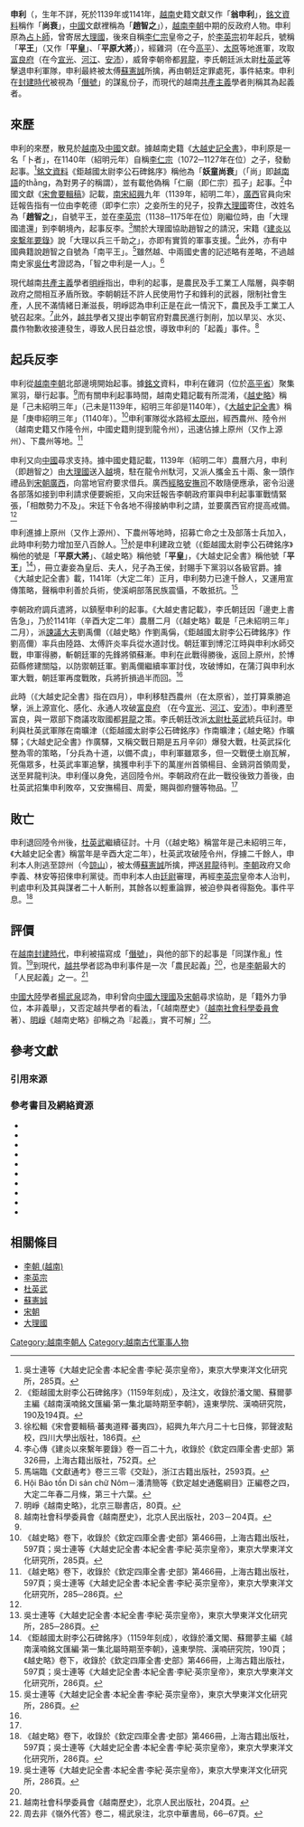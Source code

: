 '''申利'''（{{vie|v='''Thân Lợi'''}}，生年不詳，死於1139年或1141年，[[越南|越南]]史籍文獻又作「'''翁申利'''」，[[越南漢喃銘文|銘文資料]]稱作「'''尚衰'''」，[[中國|中國]]文獻裡稱為「'''趙智之'''」），[[越南|越南]][[李朝_(越南)|李朝]]中期的反政府人物。申利原為[[占卜師|占卜師]]，曾寄居[[大理國|大理國]]，後來自稱[[李仁宗|李仁宗]]皇帝之子，於[[李英宗|李英宗]]初年起兵，號稱「'''平王'''」（又作「'''平皇'''」、「'''平原大將'''」），經雞洞（在今[[高平省|高平]]）、[[太原省|太原]]等地進軍，攻取[[富良府|富良府]]（在今[[宣光省|宣光]]、[[河江省|河江]]、[[安沛省|安沛]]），威脅李朝帝都[[昇龍|昇龍]]，李氏朝廷派太尉[[杜英武|杜英武]]等擊退申利軍隊，申利最終被太傅[[蘇憲誠|蘇憲誠]]所擒，再由朝廷定罪處死，事件結束。申利在[[封建時代|封建時代]]被視為「[[僭號|僭號]]」的謀亂份子，而現代的越南[[共產主義|共產主義]]學者則稱其為起義者。

== 來歷 ==
申利的來歷，散見於[[越南|越南]]及[[中國|中國]]文獻。據越南史籍《[[大越史記全書|大越史記全書]]》，申利原是一名「卜者」，在1140年（紹明元年）自稱[[李仁宗|李仁宗]]（1072─1127年在位）之子，發動起事。<ref>吳士連等《大越史記全書·本紀全書·李紀·英宗皇帝》，東京大學東洋文化研究所，285頁。</ref>[[越南漢喃銘文|銘文資料]]《鉅越國太尉李公石碑銘序》稱他為「'''妖童尚衰'''」（「尚」即[[越南語|越南語]]的thằng，為對男子的稱謂），並有載他偽稱「仁廟（即仁宗）孤子」起事。<ref name="越南漢喃銘文匯編190及194">《鉅越國太尉李公石碑銘序》（1159年刻成），及注文，收錄於潘文閣、蘇爾夢主編《越南漢喃銘文匯編·第一集北屬時期至李朝》，遠東學院、漢喃研究院，190及194頁。</ref>中國文獻《[[宋會要輯稿|宋會要輯稿]]》記載，[[南宋|南宋]][[紹興_(南宋)|紹興]]九年（1139年，紹明二年），[[廣西|廣西]]官員向宋廷報告指有一位由李乾德（即李仁宗）之妾所生的兒子，投靠[[大理國|大理國]]寄住，改姓名為「'''趙智之'''」，自號平王，並在[[李英宗|李英宗]]（1138─1175年在位）剛繼位時，由「大理國遣還」到李朝境內，起事反李。<ref name="蕃夷道釋186">徐松輯《宋會要輯稿·蕃夷道釋·蕃夷四》，紹興九年六月二十七日條，郭聲波點校，四川大學出版社，186頁。</ref>關於大理國協助趙智之的請況，宋籍《[[建炎以來繫年要錄|建炎以來繫年要錄]]》說「大理以兵三千助之」，亦即有實質的軍事支援。<ref>李心傳《建炎以來繫年要錄》卷一百二十九，收錄於《欽定四庫全書·史部》第326冊，上海古籍出版社，752頁。</ref>此外，亦有中國典籍說趙智之自號為「南平王」。<ref>馬端臨《文獻通考》卷三三零《交趾》，浙江古籍出版社，2593頁。</ref>雖然越、中兩國史書的記述略有差略，不過越南史家[[吳仕|吳仕]]考證認為，「智之申利是一人」。<ref>Hội Bảo tồn Di sản chữ Nôm－潘清簡等《欽定越史通鑑綱目》正編卷之四，大定二年春二月條，第三十六葉。</ref>

現代越南[[共產主義|共產主義]]學者[[明崢|明崢]]指出，申利的起事，是農民及手工業工人階層，與李朝政府之間相互矛盾所致。李朝朝廷不許人民使用竹子和鋒利的武器，限制社會生產，人民不滿情緒日漸滋長，明崢認為申利正是在此一情況下，農民及手工業工人號召起來。<ref name="明崢80">明崢《越南史略》，北京三聯書店，80頁。</ref>此外，[[越南共和国|越共]]學者又提出李朝官府對農民進行剝削，加以旱災、水災、農作物歉收接連發生，導致人民日益忿恨，導致申利的「起義」事件。<ref>越南社會科學委員會《越南歷史》，北京人民出版社，203－204頁。</ref>

== 起兵反李 ==
申利從[[越南|越南]][[李朝_(越南)|李朝]]北部邊境開始起事。據[[越南漢喃銘文|銘文]]資料，申利在雞洞（位於[[高平省|高平省]]）聚集黨羽，舉行起事。<ref name="越南漢喃銘文匯編190及194"/>而有關申利起事時間，越南史籍記載有所混淆，《[[越史略|越史略]]》稱是「己未紹明三年」（己未是1139年，紹明三年卻是1140年），《[[大越史記全書|大越史記全書]]》稱是「庚申紹明三年」（1140年）。<ref>《越史略》卷下，收錄於《欽定四庫全書·史部》第466冊，上海古籍出版社，597頁；吳士連等《大越史記全書·本紀全書·李紀·英宗皇帝》，東京大學東洋文化研究所，285頁。</ref>申利軍隊從水路經[[太原省|太原州]]，經西農州、陸令州（越南史籍又作隆令州，中國史籍則提到龍令州），迅速佔據上原州（又作上源州）、下農州等地。<ref>《越史略》卷下，收錄於《欽定四庫全書·史部》第466冊，上海古籍出版社，597頁；吳士連等《大越史記全書·本紀全書·李紀·英宗皇帝》，東京大學東洋文化研究所，285─286頁。</ref>

申利又向[[中國|中國]]尋求支持。據中國史籍記載，1139年（紹明二年）農曆六月，申利（即趙智之）由[[大理國|大理國]]送入[[越南|越]]境，駐在龍令州馱河，又派人攜金五十兩、象一頭作禮品到[[宋朝|宋朝]][[廣西|廣西]]，向當地官府要求借兵。廣西[[經略安撫司|經略安撫司]]不敢隨便應承，密令沿邊各部落如接到申利請求便要婉拒，又向宋廷報告李朝政府軍與申利起事軍戰情緊張，「相敵勢力不及」。宋廷下令各地不得接納申利之請，並要廣西官府提高戒備。<ref name="蕃夷道釋186"/>

申利進據上原州（又作上源州）、下農州等地時，招募亡命之士及部落士兵加入，此時申利勢力增加至八百餘人。<ref>吳士連等《大越史記全書·本紀全書·李紀·英宗皇帝》，東京大學東洋文化研究所，285─286頁。</ref>於是申利建政立號（《鉅越國太尉李公石碑銘序》稱他的號是「'''平原大將'''」、《越史略》稱他號「'''平皇'''」，《大越史記全書》稱他號「'''平王'''」<ref name="《鉅》190，《略》597，《書》286">《鉅越國太尉李公石碑銘序》（1159年刻成），收錄於潘文閣、蘇爾夢主編《越南漢喃銘文匯編·第一集北屬時期至李朝》，遠東學院、漢喃研究院，190頁；《越史略》卷下，收錄於《欽定四庫全書·史部》第466冊，上海古籍出版社，597頁；吳士連等《大越史記全書·本紀全書·李紀·英宗皇帝》，東京大學東洋文化研究所，286頁。</ref>），冊立妻妾為皇后、夫人，兒子為王侯，封賜手下黨羽以各級官爵。據《大越史記全書》載，1141年（大定二年）正月，申利勢力已達千餘人，又運用宣傳策略，聲稱申利善於兵術，使溪峒部落民族震懾，不敢抵抗。<ref name="大越史記全書286">吳士連等《大越史記全書·本紀全書·李紀·英宗皇帝》，東京大學東洋文化研究所，286頁。</ref>

李朝政府調兵遣將，以鎮壓申利的起事。《大越史書記載》，李氏朝廷因「邊吏上書告急」，乃於1141年（辛酉大定二年）農曆二月（《越史略》載是「己未紹明三年」二月），派[[諫議大夫|諫議大夫]]劉禹儞（《越史略》作劉禹偁，《鉅越國太尉李公石碑銘序》作劉高儞）率兵由陸路、太傅許炎率兵從水道討伐。朝廷軍到博沱江時與申利水師交戰，申軍得勝，斬朝廷軍的先鋒將領蘇漸。申利在此戰得勝後，返回上原州，於博茹縣修建關隘，以防禦朝廷軍。劉禹儞繼續率軍討伐，攻破博如，在蒲汀與申利水軍大戰，朝廷軍再度戰敗，兵將折損過半而回。<ref name="《鉅》190，《略》597，《書》286"/>

此時（《大越史記全書》指在四月），申利移駐西農州（在太原省），並打算乘勝追擊，派上源宣化、感化、永通人攻破[[富良府|富良府]] （在今[[宣光省|宣光]]、[[河江省|河江]]、[[安沛省|安沛]]）。申利遷至富良，與一眾部下商議攻取國都[[昇龍|昇龍]]之策。李氏朝廷改派[[輔國太尉_(越南李朝)|太尉]][[杜英武|杜英武]]統兵征討。申利與杜英武軍隊在南曠津（《鉅越國太尉李公石碑銘序》作南曠津；《越史略》作曠驛；《大越史記全書》作廣驛，又稱交戰日期是五月辛卯）爆發大戰，杜英武採化整為零的策略，「分兵為十道，以備不虞」，申利軍雖眾多，但一交戰便土崩瓦解，死傷眾多，杜英武率軍追擊，擒獲申利手下的萬崖州首領楊目、金鷄洞首領周愛，送至昇龍判決。申利僅以身免，逃回陸令州。李朝政府在此一戰役後致力善後，由杜英武招集申利敗卒，又安撫楊目、周愛，賜與御府鹽等物品。<ref name="《鉅》190，《略》597，《書》286"/>

== 敗亡 ==
申利退回陸令州後，[[杜英武|杜英武]]繼續征討。十月（《越史略》稱當年是己未紹明三年，《大越史記全書》稱當年是辛酉大定二年），杜英武攻破陸令州，俘擄二千餘人，申利本人則逃至諒州（今[[諒山省|諒山]]），被太傅[[蘇憲誠|蘇憲誠]]所擒，押送[[昇龍|昇龍]]待判。[[李朝_(越南)|李朝]]政府又命李義、林安等招倈申利黨徒。而申利本人由[[廷尉|廷尉]]審理，再經[[李英宗|李英宗]]皇帝本人治判，判處申利及其與謀者二十人斬刑，其餘各以輕重論罪，被迫參與者得豁免。事件平息。<ref>《越史略》卷下，收錄於《欽定四庫全書·史部》第466冊，上海古籍出版社，597頁；吳士連等《大越史記全書·本紀全書·李紀·英宗皇帝》，東京大學東洋文化研究所，286頁。</ref>

== 評價 ==
在[[越南|越南]][[封建時代|封建時代]]，申利被描寫成「[[僭號|僭號]]」，與他的部下的起事是「同謀作亂」性質。<ref>吳士連等《大越史記全書·本紀全書·李紀·英宗皇帝》，東京大學東洋文化研究所，286頁。</ref>到現代，[[越共|越共]]學者認為申利事件是一次「農民起義」<ref name="明崢80"/>，也是[[李朝_(越南)|李朝]]最大的「人民起義」之一。<ref>越南社會科學委員會《越南歷史》，北京人民出版社，204頁。</ref>

[[中國大陸|中國大陸]]學者[[楊武泉|楊武泉]]認為，申利曾向[[中國|中國]][[大理國|大理國]]及[[宋朝|宋朝]]尋求協助，是「籍外力爭位，本非義舉」，又否定越共學者的看法，「《越南歷史》（[[越南社會科學委員會|越南社會科學委員會]]著）、[[明崢|明崢]]《越南史略》卻稱之為『起義』，實不可解」<ref>周去非《嶺外代答》卷二，楊武泉注，北京中華書局，66─67頁。</ref>。

== 參考文獻 ==
=== 引用來源 ===
{{reflist|2}}

=== 參考書目及網絡資源 ===
<div class="references-small">
{{Wikisource|大越史記全書}}
{{Wikisource|越史略}}
*{{fr}}{{vi}}{{zh}}{{cite book|title=《[[越南漢喃銘文匯編|越南漢喃銘文匯編]]·第一集北屬時期至李朝》|author=[[潘文閣|潘文閣]]、[[蘇爾夢|蘇爾夢]]主編|location=[[巴黎|巴黎]]、[[河內|河內]]|publisher=[[法國遠東學院|法國遠東學院]]、[[漢喃研究院|漢喃研究院]]（1998）ISBN 2855395658}}
*{{zh}}{{cite book|title=《[[越史略|越史略]]》，收錄於《[[欽定四庫全書|欽定四庫全書]]·史部》第466冊|publisher=[[上海古籍出版社|上海古籍出版社]]（1987） }}
*{{ja}}{{zh}}{{cite book|title=《[[大越史記全書|大越史記全書]]》|author=[[吳士連|吳士連]]等|others=[[陳荊和|陳荊和]]編校|publisher=[[東京大學|東京大學]]東洋文化硏究所附屬東洋學文獻センター（昭和59－61年）（1984－1986）}}
* {{vi}}{{zh}}{{cite web|url=http://lib.nomfoundation.org/collection/1/search?csrfmiddlewaretoken=de3c45898d2bfefad43dfaa7281b8326&query=%E6%AC%BD%E5%AE%9A%E8%B6%8A%E5%8F%B2%E9%80%9A%E9%91%91%E7%B6%B1%E7%9B%AE|title=Hội Bảo tồn Di sản chữ Nôm－《欽定越史通鑑綱目》|accessdate=2013-05-19|archive-date=2014-07-15|archive-url=https://web.archive.org/web/20140715001057/http://lib.nomfoundation.org/collection/1/search?csrfmiddlewaretoken=de3c45898d2bfefad43dfaa7281b8326&query=%E6%AC%BD%E5%AE%9A%E8%B6%8A%E5%8F%B2%E9%80%9A%E9%91%91%E7%B6%B1%E7%9B%AE|dead-url=no}}
*{{zh}}{{cite book|title=《[[宋會要輯稿|宋會要輯稿]]·蕃夷道釋》|author=[[徐松|徐松]]輯|others=[[郭聲波|郭聲波]]點校|location=[[成都|成都]]|publisher=[[四川大學|四川大學]]出版社（2010）ISBN 9787561450369}}
*{{zh}}{{cite book|title=《[[建炎以來繫年要錄|建炎以來繫年要錄]]》（二），收錄於《[[欽定四庫全書|欽定四庫全書]]·史部》第326冊|author=[[李心傳|李心傳]]|publisher=[[上海古籍出版社|上海古籍出版社]]（1987） }}
*{{zh}}{{cite book|title=《[[嶺外代答|嶺外代答]]》|author=[[周去非|周去非]] |others=[[楊武泉|楊武泉]]校注|location=[[北京|北京]]|publisher=[[中華書局|中華書局]]（1999）ISBN 7101016650}}
*{{zh}}{{cite book|title=《[[文獻通考|文獻通考]]》|author=[[馬端臨|馬端臨]]|location=[[杭州|杭州]]|publisher=[[浙江古籍出版社|浙江古籍出版社]]（2000）ISBN 7805180431}}
*{{zh}}{{cite book|title=《[[越南史略_(明崢)|越南史略]]》|author=[[明崢|明崢]]|others=[[范宏科|范宏科]]譯|location=[[北京|北京]]|publisher=[[三聯書店|生活‧讀書‧新知三聯書店]]（1958）}}
*{{zh}}{{cite book|title=《越南歷史》|author=[[越南社會科學委員會|越南社會科學委員會]]|others=北京大學東語系越南語教研室譯|location=北京|publisher=北京[[人民出版社|人民出版社]]（1977）}} </div>

== 相關條目 ==
*[[李朝_(越南)|李朝 (越南)]]
*[[李英宗|李英宗]]
*[[杜英武|杜英武]]
*[[蘇憲誠|蘇憲誠]]
*[[宋朝|宋朝]]
*[[大理國|大理國]]

[[Category:越南李朝人|Category:越南李朝人]]
[[Category:越南古代軍事人物|Category:越南古代軍事人物]]